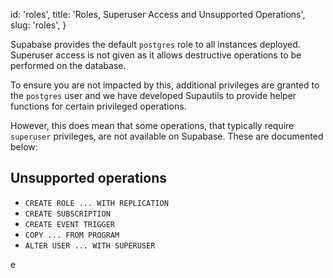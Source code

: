 
  id: 'roles',
  title: 'Roles, Superuser Access and Unsupported Operations',
  slug: 'roles',
}

Supabase provides the default `postgres` role to all instances deployed. Superuser access is not given as it allows destructive operations to be performed on the database.

To ensure you are not impacted by this, additional privileges are granted to the `postgres` user and we have developed Supautils to provide helper functions for certain privileged operations.

However, this does mean that some operations, that typically require `superuser` privileges, are not available on Supabase. These are documented below:

## Unsupported operations

- `CREATE ROLE ... WITH REPLICATION`
- `CREATE SUBSCRIPTION`
- `CREATE EVENT TRIGGER`
- `COPY ... FROM PROGRAM`
- `ALTER USER ... WITH SUPERUSER`



e
